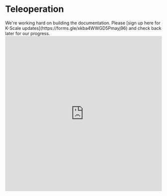 # Teleoperation


<Callout type="warning" emoji="⚠️">
We're working hard on building the documentation. Please [sign up here for K-Scale updates](https://forms.gle/xkba4WWGD5Pmayj96) and check back later for our progress.
</Callout>



<Bleed>
  <iframe
    src="https://www.youtube.com/embed/k-9W41lVWFU"
    width="100%"
    height="500px"
    title="MinPPO Demo"
    frameBorder="0"
    allow="accelerometer; autoplay; clipboard-write; encrypted-media; gyroscope; picture-in-picture"
    allowFullScreen
  />
</Bleed>